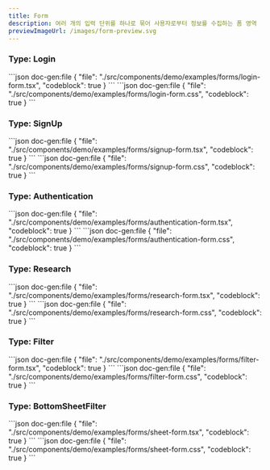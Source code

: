 ```yaml
---
title: Form
description: 여러 개의 입력 단위를 하나로 묶어 사용자로부터 정보를 수집하는 폼 영역
previewImageUrl: /images/form-preview.svg
---
```


### Type: Login

<Demo name="forms/login-form" showResponsiveToggle>
```json doc-gen:file
{
    "file": "./src/components/demo/examples/forms/login-form.tsx",
    "codeblock": true
}
```
```json doc-gen:file
{
    "file": "./src/components/demo/examples/forms/login-form.css",
    "codeblock": true
}
```
</Demo>

### Type: SignUp

<Demo name="forms/signup-form" showResponsiveToggle>
```json doc-gen:file
{
    "file": "./src/components/demo/examples/forms/signup-form.tsx",
    "codeblock": true
}
```
```json doc-gen:file
{
    "file": "./src/components/demo/examples/forms/signup-form.css",
    "codeblock": true
}
```
</Demo>

### Type: Authentication

<Demo name="forms/authentication-form" showResponsiveToggle>
```json doc-gen:file
{
    "file": "./src/components/demo/examples/forms/authentication-form.tsx",
    "codeblock": true
}
```
```json doc-gen:file
{
    "file": "./src/components/demo/examples/forms/authentication-form.css",
    "codeblock": true
}
```
</Demo>

### Type: Research

<Demo name="forms/research-form" showResponsiveToggle>
```json doc-gen:file
{
    "file": "./src/components/demo/examples/forms/research-form.tsx",
    "codeblock": true
}
```
```json doc-gen:file
{
    "file": "./src/components/demo/examples/forms/research-form.css",
    "codeblock": true
}
```
</Demo>

### Type: Filter

<Demo name="forms/filter-form" showResponsiveToggle>
```json doc-gen:file
{
    "file": "./src/components/demo/examples/forms/filter-form.tsx",
    "codeblock": true
}
```
```json doc-gen:file
{
    "file": "./src/components/demo/examples/forms/filter-form.css",
    "codeblock": true
}
```
</Demo>

### Type: BottomSheetFilter

<Demo name="forms/sheet-form" showResponsiveToggle>
```json doc-gen:file
{
    "file": "./src/components/demo/examples/forms/sheet-form.tsx",
    "codeblock": true
}
```
```json doc-gen:file
{
    "file": "./src/components/demo/examples/forms/sheet-form.css",
    "codeblock": true
}
```
</Demo>

